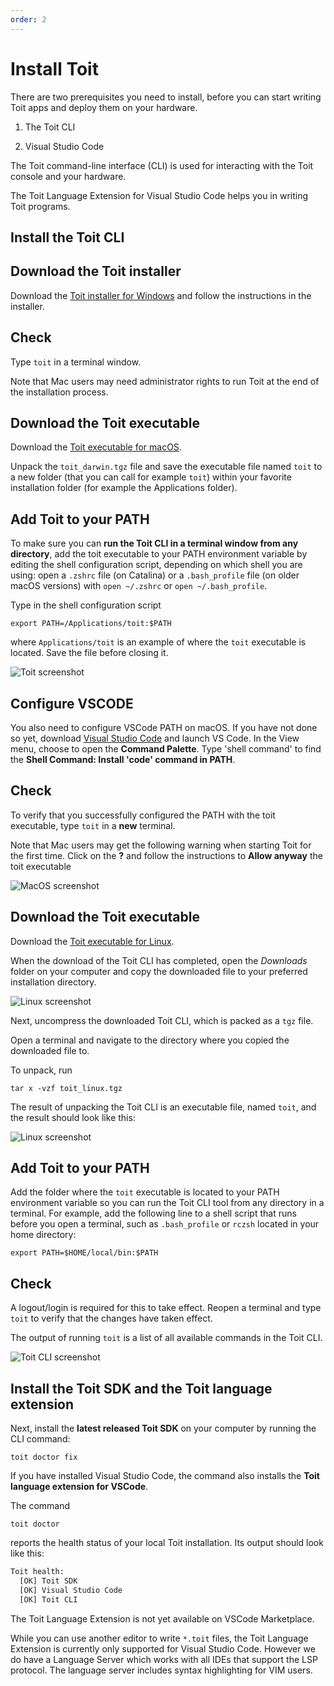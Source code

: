 ```yaml
---
order: 2
---
```




# Install Toit

There are two prerequisites you need to install, before you can start writing Toit apps and deploy them on your hardware. 

1. The Toit CLI

2. Visual Studio Code

The Toit command-line interface (CLI) is used for interacting with the Toit console and your hardware. 

The Toit Language Extension for Visual Studio Code helps you in writing Toit programs.

## Install the Toit CLI

<Tabs>
<div label="Install on Windows">

## Download the Toit installer

Download the
[Toit installer for Windows](https://archive.toit.io/cli/latest/windows/installer)
and follow the instructions in the installer.

## Check

Type `toit` in a terminal window.

</div>
<div label="Install on macOS">

Note that Mac users may need administrator rights to run Toit at the end of the installation process.

## Download the Toit executable

Download the
[Toit executable for macOS](https://archive.toit.io/cli/latest/darwin).

Unpack the `toit_darwin.tgz` file and save the executable file named `toit` to a new folder (that you can call for example `toit`) within your favorite installation folder (for example the Applications folder).

## Add Toit to your PATH

To make sure you can **run the Toit CLI in a terminal window from any directory**, add the toit executable to your PATH environment variable by editing the shell configuration script, depending on which shell you are using: open a `.zshrc` file (on Catalina) or a `.bash_profile` file (on older macOS versions) with `open ~/.zshrc` or `open ~/.bash_profile`.

Type in the shell configuration script

```shell
export PATH=/Applications/toit:$PATH
```

where `Applications/toit` is an example of where the `toit` executable is located. Save the file before closing it.

<img src={ZshrcBashProfile} alt="Toit screenshot" />

## Configure VSCODE

You also need to configure VSCode PATH on macOS. If you have not done so yet,
download [Visual Studio Code](https://code.visualstudio.com/download) and
launch VS Code. In the View menu, choose to open the **Command Palette**. Type
'shell command' to find the **Shell Command: Install 'code' command in PATH**.

## Check

To verify that you successfully configured the PATH with the toit executable, type `toit` in a **new** terminal.

<Note>

Note that Mac users may get the following warning when starting Toit for the first time. Click on the **?** and follow the instructions to **Allow anyway** the toit executable

<img src={MacWarning} alt="MacOS screenshot" />

</Note>

</div>
<div label="Install on Linux">

## Download the Toit executable

Download the
[Toit executable for Linux](https://archive.toit.io/cli/latest/linux).

When the download of the Toit CLI has completed, open the _Downloads_ folder on your computer and copy the downloaded file to your preferred installation directory.

<img src={DownloadsFolder} alt="Linux screenshot" />

Next, uncompress the downloaded Toit CLI, which is packed as a `tgz` file.

Open a terminal and navigate to the directory where you copied the downloaded file to.

To unpack, run

```shell
tar x -vzf toit_linux.tgz
```

The result of unpacking the Toit CLI is an executable file, named `toit`, and the result should look like this:

<img src={Extract} alt="Linux screenshot" />

## Add Toit to your PATH

Add the folder where the `toit` executable is located to your PATH environment variable so you can run the Toit CLI tool from any directory in a terminal. For example, add the following line to a shell script that runs before you open a terminal, such as `.bash_profile` or `rczsh` located in your home directory:

```shell
export PATH=$HOME/local/bin:$PATH
```

## Check

A logout/login is required for this to take effect. Reopen a terminal and type `toit` to verify that the changes have taken effect.

</div>
</Tabs>

The output of running `toit` is a list of all available commands in the Toit CLI.

<img src={ToitCli} alt="Toit CLI screenshot" />

## Install the Toit SDK and the Toit language extension

Next, install the **latest released Toit SDK** on your computer by running the CLI command:

```shell
toit doctor fix
```

If you have installed Visual Studio Code, the command also installs the **Toit language extension for VSCode**.

The command

```shell
toit doctor
```

reports the health status of your local Toit installation. Its output should look like this:

```txt
Toit health:
  [OK] Toit SDK
  [OK] Visual Studio Code
  [OK] Toit CLI
```

<Note title="Toit Language Extension"> 
The Toit Language Extension is not yet available on VSCode Marketplace.

While you can use another editor to write `*.toit` files, the Toit Language Extension is currently only supported for Visual Studio Code. 
However we do have a Language Server which works with all IDEs that support the LSP protocol. The language server includes syntax highlighting for VIM users.
</Note>
